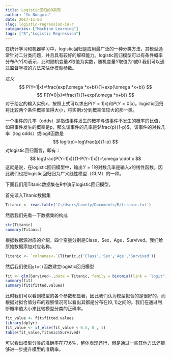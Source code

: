```yaml
---
title: Logistic回归的R实现
author: "Yu Nongxin"
date: 2017-11-03
slug: logistic-regression-in-r
categories: ["Machine Learning"]
tags: ["R","Logistic Regression"]
---
```


在统计学习和机器学习中，logistic回归是应用最广泛的一种分类方法，其模型通常针对二分类问题，并且具有较好的解释能力。logistic回归模型可以有条件概率分布$P(Y|X)$表示，此时随机变量$X$取值为实数，随机变量$Y$取值为1或0.我们可以通过监督学校的方法来估计模型参数。

*定义*
$$
P(Y=1|x)=\frac{exp(\omega *x+b)}{1+exp(\omega *x+b)}
$$
$$
P(Y=0|x)=\frac{1}{1+exp(\omega *x+b)}
$$
对于给定的输入实例$x$，按照上式可以求出$P(Y=1|x)$和$P(Y=0|x)$。logistic回归将比较两个条件概率值得大小，将实例$x$分到概率值较大的那一类。

一个事件的几率（odds）是指该事件发生的概率与该事件不发生的概率的比值，如果事件发生的概率是p，那么该事件的几率是$\frac{p}{1-p}$，该事件的对数几率（log odds）或logit函数是
$$
logit(p)=log\frac{p}{1-p}
$$
对logistic回归而言，即有：
$$
log\frac{P(Y=1|x)}{1-P(Y=1|x)}=\omega \cdot x
$$
这就是说，在logistic回归模型中，输出$Y=1$的对数几率是输入$x$的线性函数。因此我们也把logistic回归归为广义线性模型（GLM）的一种。

下面我们用Titanic数据集在R中演示logistic回归模型。

首先读入Titanic数据集
```r
Titanic <- read.table('C:/Users/Lovely/Documents/R/titanic.txt')
```
然后我们先看一下数据集的构成
```r
str(Titanic)
summary(Titanic)
```
根据数据源对应的介绍，四个变量分别是Class，Sex，Age，Survived。我们给原始数据添加对应名称。
```r
Titanic <- `colnames<-`(Titanic,c('Class','Sex','Age','Survived'))
```
然后我们使用`glm()`函数建立logistic回归模型
```r
fit <- glm(Survived~.,data = Titanic, family = binomial(link = 'logit'))
summary(fit)
summary(fit$fitted.values)
```
此时我们可以看到模型的各个参数都显著，因此我们认为模型拟合的是很好的，而根据对拟合值分布的观察情况可以看出其都是分布在$[0,1]$之间的。我们在通过判断概率值大小来比较模型分类的正确率。
```r
fit_value <- fit$fitted.values
library(dplyr)
fit_value <- if_else(fit_value < 0.5, 0 , 1)
table(fit_value,Titanic$Survived)

```
可以看出模型分类的准确率在77.6%，整体表现还行，但是通过一些其他方法还能够进一步提升模型的准确率。

